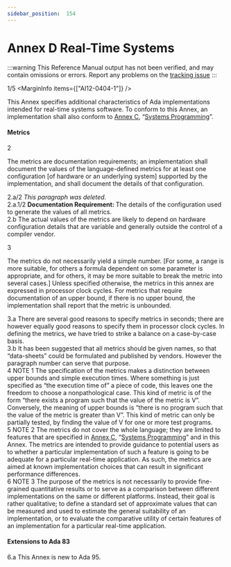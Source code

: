 ```yaml
---
sidebar_position:  154
---
```


# Annex D Real-Time Systems

:::warning
This Reference Manual output has not been verified,
and may contain omissions or errors.
Report any problems on the [tracking issue](https://github.com/ada-lang-io/ada-lang-io/issues/20)
:::


<MarginText>1/5</MarginText>
<MarginInfo items={["AI12-0404-1"]} />
<p>This Annex specifies additional characteristics of Ada implementations intended for real-time systems software. To conform to this Annex, an implementation shall also conform to <a href="../AA-C/">Annex C</a>, &ldquo;<a href="../AA-C/">Systems Programming</a>&rdquo;. <br /></p>


#### Metrics

<MarginText>2</MarginText>
<p>The metrics are documentation requirements; an implementation shall document the values of the language-defined metrics for at least one configuration [of hardware or an underlying system] supported by the implementation, and shall document the details of that configuration. <br /></p>

<AnnotatedOnly>
<MarginText>2.a/2</MarginText>
<Admonition type="aarm" aarm="note">
<em>This paragraph was deleted.</em><br />
</Admonition>
</AnnotatedOnly>

<AnnotatedOnly>
<MarginText>2.a.1/2</MarginText>
<Admonition type="aarm" aarm="note">
<strong>Documentation Requirement: </strong>The details of the configuration used to generate the values of all metrics.<br />
</Admonition>
</AnnotatedOnly>

<AnnotatedOnly>
<MarginText>2.b</MarginText>
<Admonition type="aarm" aarm="reason">
<strong></strong>The actual values of the metrics are likely to depend on hardware configuration details that are variable and generally outside the control of a compiler vendor. <br />
</Admonition>
</AnnotatedOnly>

<MarginText>3</MarginText>
<p>The metrics do not necessarily yield a simple number. [For some, a range is more suitable, for others a formula dependent on some parameter is appropriate, and for others, it may be more suitable to break the metric into several cases.] Unless specified otherwise, the metrics in this annex are expressed in processor clock cycles. For metrics that require documentation of an upper bound, if there is no upper bound, the implementation shall report that the metric is unbounded. <br /></p>

<AnnotatedOnly>
<MarginText>3.a</MarginText>
<Admonition type="aarm" aarm="discussion">
<strong></strong>There are several good reasons to specify metrics in seconds; there are however equally good reasons to specify them in processor clock cycles. In defining the metrics, we have tried to strike a balance on a case-by-case basis.<br />
</Admonition>
</AnnotatedOnly>

<AnnotatedOnly>
<MarginText>3.b</MarginText>
<Admonition type="aarm" aarm="note">
It has been suggested that all metrics should be given names, so that &ldquo;data-sheets&rdquo; could be formulated and published by vendors. However the paragraph number can serve that purpose. <br />
</Admonition>
</AnnotatedOnly>

<AnnotatedOnly>
<MarginText>4</MarginText>
<Admonition type="aarm" aarm="note">
NOTE 1   The specification of the metrics makes a distinction between upper bounds and simple execution times. Where something is just specified as &ldquo;the execution time of&rdquo; a piece of code, this leaves one the freedom to choose a nonpathological case. This kind of metric is of the form &ldquo;there exists a program such that the value of the metric is V&rdquo;. Conversely, the meaning of upper bounds is &ldquo;there is no program such that the value of the metric is greater than V&rdquo;. This kind of metric can only be partially tested, by finding the value of V for one or more test programs.<br />
</Admonition>
</AnnotatedOnly>

<AnnotatedOnly>
<MarginText>5</MarginText>
<Admonition type="aarm" aarm="note">
NOTE 2   The metrics do not cover the whole language; they are limited to features that are specified in <a href="../AA-C/">Annex C</a>, &ldquo;<a href="../AA-C/">Systems Programming</a>&rdquo; and in this Annex. The metrics are intended to provide guidance to potential users as to whether a particular implementation of such a feature is going to be adequate for a particular real-time application. As such, the metrics are aimed at known implementation choices that can result in significant performance differences.<br />
</Admonition>
</AnnotatedOnly>

<AnnotatedOnly>
<MarginText>6</MarginText>
<Admonition type="aarm" aarm="note">
NOTE 3   The purpose of the metrics is not necessarily to provide fine-grained quantitative results or to serve as a comparison between different implementations on the same or different platforms. Instead, their goal is rather qualitative; to define a standard set of approximate values that can be measured and used to estimate the general suitability of an implementation, or to evaluate the comparative utility of certain features of an implementation for a particular real-time application.<br />
</Admonition>
</AnnotatedOnly>

<AnnotatedOnly>

#### Extensions to Ada 83

</AnnotatedOnly>
<AnnotatedOnly>
<MarginText>6.a</MarginText>
<Admonition type="aarm" aarm="note">
This Annex is new to Ada 95. <br />
</Admonition>
</AnnotatedOnly>

